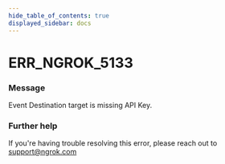 ```yaml
---
hide_table_of_contents: true
displayed_sidebar: docs
---
```



# ERR_NGROK_5133

### Message

Event Destination target is missing API Key.

### Further help

If you're having trouble resolving this error, please reach out to [support@ngrok.com](mailto:support@ngrok.com?subject=Help%20with%20ERR_NGROK_5133)

<ErrorDetails error="err_ngrok_5133" />
